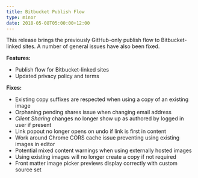 ```yaml
---
title: Bitbucket Publish Flow
type: minor
date: 2018-05-08T05:00:00+12:00
---
```


This release brings the previously GitHub-only publish flow to Bitbucket-linked sites. A number of general issues have also been fixed.

**Features:**

* Publish flow for Bitbucket-linked sites
* Updated privacy policy and terms

**Fixes:**

* Existing copy suffixes are respected when using a copy of an existing image
* Orphaning pending shares issue when changing email address
* *Client Sharing* changes no longer show up as authored by logged in user if present
* Link popout no longer opens on undo if link is first in content
* Work around Chrome CORS cache issue preventing using existing images in editor
* Potential mixed content warnings when using externally hosted images
* Using existing images will no longer create a copy if not required
* Front matter image picker previews display correctly with custom source set